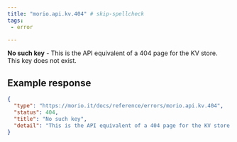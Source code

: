 ```yaml
---
title: "morio.api.kv.404" # skip-spellcheck
tags:
 - error

---
```

<!-- MORIO_AUTO_GENERATED_CONTENT_STARTS - Manual changes made below will be overwritten skip-spellcheck -->
__No such key__ - This is the API equivalent of a 404 page for the KV store. This key does not exist.
<!-- MORIO_AUTO_GENERATED_CONTENT_ENDS - Manual changes made above will be overwritten skip-spellcheck -->


<!-- MORIO_AUTO_GENERATED_CONTENT_STARTS - Manual changes made below will be overwritten skip-spellcheck -->
## Example response

```json
{
  "type": "https://morio.it/docs/reference/errors/morio.api.kv.404",
  "status": 404,
  "title": "No such key",
  "detail": "This is the API equivalent of a 404 page for the KV store. This key does not exist."
}
```
<!-- MORIO_AUTO_GENERATED_CONTENT_ENDS - Manual changes made above will be overwritten skip-spellcheck -->
